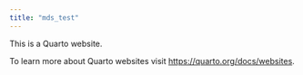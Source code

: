```yaml
---
title: "mds_test"
---
```


This is a Quarto website.

To learn more about Quarto websites visit <https://quarto.org/docs/websites>.
